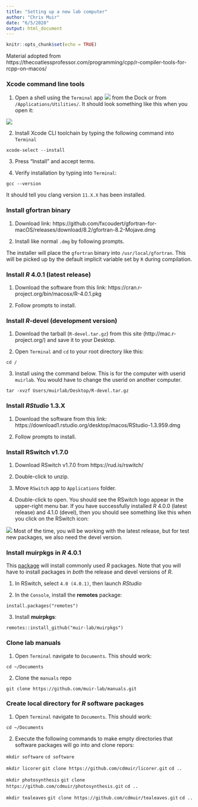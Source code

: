 ```yaml
---
title: "Setting up a new lab computer"
author: "Chris Muir"
date: "6/5/2020"
output: html_document
---
```


```r
knitr::opts_chunk$set(echo = TRUE)
```

Material adopted from https://thecoatlessprofessor.com/programming/cpp/r-compiler-tools-for-rcpp-on-macos/

### Xcode command line tools

1. Open a shell using the `Terminal` app <img src="images/terminal-icon.png"> from the Dock or from `/Applications/Utilities/`. It should look something like this when you open it:

![](images/terminal-app.png)

2. Install Xcode CLI toolchain by typing the following command into `Terminal`

`xcode-select --install`

3. Press "Install" and accept terms.

4. Verify installation by typing into `Terminal`:

`gcc --version`

It should tell you clang version `11.X.X` has been installed.

### Install gfortran binary

1. Download link: https://github.com/fxcoudert/gfortran-for-macOS/releases/download/8.2/gfortran-8.2-Mojave.dmg

2. Install like normal `.dmg` by following prompts.

The installer will place the `gfortran` binary into `/usr/local/gfortran`. This will be picked up by the default implicit variable set by `R` during compilation.

### Install *R* 4.0.1 (latest release)

1. Download the software from this link: https://cran.r-project.org/bin/macosx/R-4.0.1.pkg

2. Follow prompts to install.

### Install *R*-devel (development version)

1. Download the tarball (`R-devel.tar.gz`) from this site (http://mac.r-project.org/) and save it to your Desktop.

2. Open `Terminal` and `cd` to your root directory like this:

`cd /`

3. Install using the command below. This is for the computer with userid `muirlab`. You would have to change the userid on another computer.

`tar -xvzf Users/muirlab/Desktop/R-devel.tar.gz`

### Install *RStudio* 1.3.X

1. Download the software from this link: https://download1.rstudio.org/desktop/macos/RStudio-1.3.959.dmg

2. Follow prompts to install.

### Install RSwitch v1.7.0

1. Download RSwitch v1.7.0 from https://rud.is/rswitch/

2. Double-click to unzip.

3. Move `RSwitch` app to `Applications` folder.

4. Double-click to open. You should see the RSwitch logo appear in the upper-right menu bar. If you have successfully installed *R* 4.0.0 (latest release) and 4.1.0 (devel), then you should see something like this when you click on the RSwitch icon:

![](images/rswitch-menu.png)
Most of the time, you will be working with the latest release, but for test new packages, we also need the devel version.

### Install **muirpkgs** in *R* 4.0.1

This [package](https://github.com/muir-lab/muirpkgs) will install commonly used *R* packages. Note that you will have to install packages in *both* the release and devel versions of *R*.

1. In RSwitch, select `4.0 (4.0.1)`, then launch *RStudio*

2. In the `Console`, install the **remotes** package:

`install.packages("remotes")`

3. Install **muirpkgs**:

`remotes::install_github("muir-lab/muirpkgs")`

### Clone lab manuals

1. Open `Terminal` navigate to `Documents`. This should work:

`cd ~/Documents`

2. Clone the `manuals` repo

`git clone https://github.com/muir-lab/manuals.git`

### Create local directory for *R* software packages

1. Open `Terminal` navigate to `Documents`. This should work:

`cd ~/Documents`

2. Execute the following commands to make empty directories that software packages will go into and clone repors:

`mkdir software`
`cd software`

`mkdir licorer`
`git clone https://github.com/cdmuir/licorer.git`
`cd ..`

`mkdir photosynthesis`
`git clone https://github.com/cdmuir/photosynthesis.git`
`cd ..`

`mkdir tealeaves`
`git clone https://github.com/cdmuir/tealeaves.git`
`cd ..`
